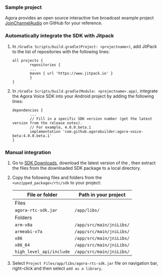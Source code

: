 <PlatformWrapper platform="android">

### Sample project
Agora provides an open source interactive live broadcast example project [JoinChannelAudio](https://github.com/AgoraIO/API-Examples/tree/4.0.0-beta/Android/APIExample/app/src/main/java/io/agora/api/example/examples/basic) on GitHub for your reference.

### Automatically integrate the SDK with Jitpack

1.  In `/Gradle Scripts/build.gradle(Project: <projectname>)`, add JitPack to the list of repositories with the following lines:

	```
	all projects {
			repositories {
			...
			maven { url 'https://www.jitpack.io' }
			}
	}
	```

2.  In `/Gradle Scripts/build.gradle(Module: <projectname>.app)`, integrate the Agora Voice SDK into your Android project by adding the following lines:

	```
	dependencies {
			...
			// Fill in a specific SDK version number (get the latest version from the release notes). 
			// For example, 4.0.0.beta.1
			implementation 'com.github.agorabuilder:agora-voice-beta:4.0.0.beta.1'
	}
	```

### Manual <Vpd k="SDK" /> integration

1.  Go to [SDK Downloads](https://docs.agora.io/en/All/downloads?platform=All%20Platforms), download the latest version of the <Vpd k="SDK" />, then extract the files from the downloaded SDK package to a local directory.

2.  Copy the following files and folders from the `<unzipped_package>/rtc/sdk` to your project:

	| File or folder            | Path in your project      |
	|---------------------------|---------------------------|
	| Files                     |                           |
	| `agora-rtc-sdk.jar`       | `/app/libs/`              |
	| Folders                   |                           |
	| `arm-v8a`                 | `/app/src/main/jniLibs/`  |
	| `armeabi-v7a`             | `/app/src/main/jniLibs/`  |
	| `x86`                     | `/app/src/main/jniLibs/`  |
	| `x86_64`                  | `/app/src/main/jniLibs/`  |
	| `high_level_api/include`  | `/app/src/main/jniLibs/`  |


3.  Select `Project Files/app/libs/agora-rtc-sdk.jar` file on navigation bar, right-click and then select `add as a library`.

</PlatformWrapper>
